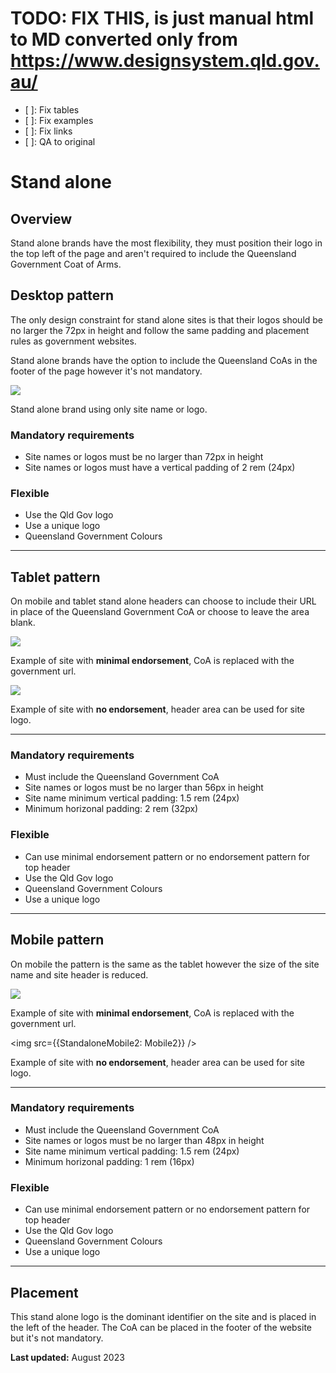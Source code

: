 


<Meta title="0.2. Brands/5. Stand alone" />

# TODO: FIX THIS, is just manual html to MD converted only from https://www.designsystem.qld.gov.au/
* [ ]: Fix tables
* [ ]: Fix examples
* [ ]: Fix links
* [ ]: QA to original

Stand alone
===========

Overview
--------

Stand alone brands have the most flexibility, they must position their logo in the top left of the page and aren't required to include the Queensland Government Coat of Arms.

Desktop pattern
---------------

The only design constraint for stand alone sites is that their logos should be no larger the 72px in height and follow the same padding and placement rules as government websites.

Stand alone brands have the option to include the Queensland CoAs in the footer of the page however it's not mandatory.

<img src={StandaloneBrand} />

Stand alone brand using only site name or logo.

### Mandatory requirements

*   Site names or logos must be no larger than 72px in height
*   Site names or logos must have a vertical padding of 2 rem (24px)

### Flexible

*   Use the Qld Gov logo
*   Use a unique logo
*   Queensland Government Colours

* * *

Tablet pattern
--------------

On mobile and tablet stand alone headers can choose to include their URL in place of the Queensland Government CoA or choose to leave the area blank.

<img src={Tablet1} />

Example of site with **minimal endorsement**, CoA is replaced with the government url.

<img src={Tablet2} />

Example of site with **no endorsement**, header area can be used for site logo.

* * *

### Mandatory requirements

*   Must include the Queensland Government CoA
*   Site names or logos must be no larger than 56px in height
*   Site name minimum vertical padding: 1.5 rem (24px)
*   Minimum horizonal padding: 2 rem (32px)

### Flexible

*   Can use minimal endorsement pattern or no endorsement pattern for top header
*   Use the Qld Gov logo
*   Queensland Government Colours
*   Use a unique logo

* * *

Mobile pattern
--------------

On mobile the pattern is the same as the tablet however the size of the site name and site header is reduced.

<img src={Mobile1} />

Example of site with **minimal endorsement**, CoA is replaced with the government url.

<img src={{StandaloneMobile2: Mobile2}} />

Example of site with **no endorsement**, header area can be used for site logo.

* * *

### Mandatory requirements

*   Must include the Queensland Government CoA
*   Site names or logos must be no larger than 48px in height
*   Site name minimum vertical padding: 1.5 rem (24px)
*   Minimum horizonal padding: 1 rem (16px)

### Flexible

*   Can use minimal endorsement pattern or no endorsement pattern for top header
*   Use the Qld Gov logo
*   Queensland Government Colours
*   Use a unique logo

* * *

Placement
---------

This stand alone logo is the dominant identifier on the site and is placed in the left of the header. The CoA can be placed in the footer of the website but it's not mandatory.

**Last updated:** August 2023

